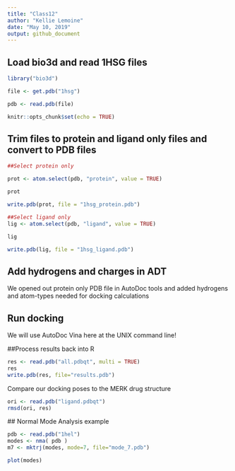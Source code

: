 ```yaml
---
title: "Class12"
author: "Kellie Lemoine"
date: "May 10, 2019"
output: github_document
---
```


## Load bio3d and read 1HSG files

```r
library("bio3d")

file <- get.pdb("1hsg")

pdb <- read.pdb(file)
```

```r
knitr::opts_chunk$set(echo = TRUE)
```


## Trim files to protein and ligand only files and convert to PDB files

```r
##Select protein only

prot <- atom.select(pdb, "protein", value = TRUE)

prot

write.pdb(prot, file = "1hsg_protein.pdb")
```

```r

##Select ligand only
lig <- atom.select(pdb, "ligand", value = TRUE)

lig

write.pdb(lig, file = "1hsg_ligand.pdb")
```

## Add hydrogens and charges in ADT

We opened out protein only PDB file in AutoDoc tools and added hydrogens and atom-types needed for docking calculations

## Run docking

We will use AutoDoc Vina here at the UNIX command line!

##Process results back into R

```r
res <- read.pdb("all.pdbqt", multi = TRUE)
res
write.pdb(res, file="results.pdb")
```


 Compare our docking poses to the MERK drug structure
 
```r
ori <- read.pdb("ligand.pdbqt")
rmsd(ori, res)
```
 
 ## Normal Mode Analysis example
 
```r
pdb <- read.pdb("1hel")
modes <- nma( pdb )
m7 <- mktrj(modes, mode=7, file="mode_7.pdb")
```

```r
plot(modes)
```























